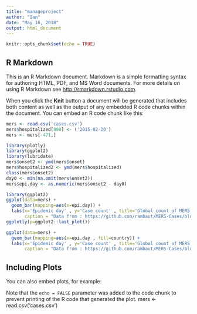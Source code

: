 ```yaml
---
title: "manageproject"
author: "Ian"
date: "May 16, 2018"
output: html_document
---
```


```r
knitr::opts_chunk$set(echo = TRUE)
```

## R Markdown

This is an R Markdown document. Markdown is a simple formatting syntax for authoring HTML, PDF, and MS Word documents. For more details on using R Markdown see <http://rmarkdown.rstudio.com>.

When you click the **Knit** button a document will be generated that includes both content as well as the output of any embedded R code chunks within the document. You can embed an R code chunk like this:

```r
mers <- read.csv('cases.csv')
mers$hospitalized[890] <- ('2015-02-20')
mers <- mers[-471,]

library(plotly)
library(ggplot2)
library(lubridate)
mers$onset2 <- ymd(mers$onset)
mers$hospitalized2 <- ymd(mers$hospitalized)
class(mers$onset2)
day0 <- min(na.omit(mers$onset2))
mers$epi.day <- as.numeric(mers$onset2 - day0)

library(ggplot2)
ggplot(data=mers) + 
  geom_bar(mapping=aes(x=epi.day)) + 
  labs(x='Epidemic day' , y='Case count' , title='Global count of MERS cases by date of symptom onset' ,
       caption = "Data from : https://github.com/rambaut/MERS-Cases/blob/gh-pages/data/cases.csv")
ggplotly(p=ggplot2::last_plot())

ggplot(data=mers) + 
  geom_bar(mapping=aes(x=epi.day , fill=country)) + 
  labs(x='Epidemic day' , y='Case count' , title='Global count of MERS cases by date of symptom onset' ,
       caption = "Data from : https://github.com/rambaut/MERS-Cases/blob/gh-pages/data/cases.csv")
```

## Including Plots

You can also embed plots, for example:



Note that the `echo = FALSE` parameter was added to the code chunk to prevent printing of the R code that generated the plot.
 mers <- read.csv('cases.csv')

